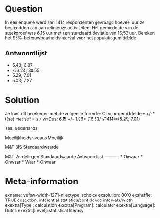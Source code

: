 Question
========
In een enquête werd aan 1414 respondenten gevraagd hoeveel uur ze besteedden aan aan religieuze activiteiten. Het gemiddelde van de steekproef was 6,15 uur met een standaard deviatie van 16,53 uur. Bereken het 95%-betrouwbaarheidsinterval voor het populatiegemiddelde.

Antwoordlijst
----------
* 5.43; 6.87
* -26.24; 38.55
* 5.29; 7.01
* 5.03; 7.27

Solution
========

Je kunt dit berekenen met de volgende formule: CI voor gemiddelde y +/-* t(se) *met *se* = *s / √n*  Dus: 6.15 +/- 1.96\* (16.53/ √1414)=(5.29; 7.01)

Taal Nederlands

Moeilijkheidsniveaus Moeilijk

M&T BIS Standaardwaarde

M&T Verdelingen Standaardwaarde
Antwoordlijst
----------
* Onwaar
* Onwaar
* Waar
* Onwaar

Meta-information
================
exname: vufsw-width-1271-nl
extype: schoice
exsolution: 0010
exshuffle: TRUE
exsection: inferential statistics/confidence intervals/width
exextra[Type]: calculation
exextra[Program]: calculator
exextra[Language]: Dutch
exextra[Level]: statistical literacy

